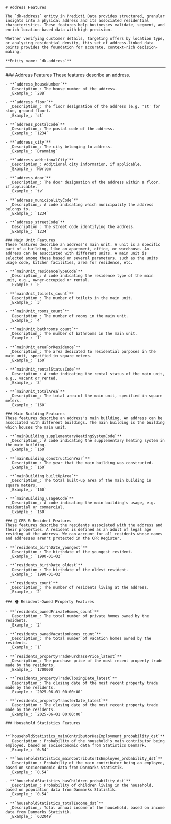 <div className={'mdx-layout'}>
  <section>

    # Address Features

    The `dk-address` entity in Predicti Data provides structured, granular insights into a physical address and its associated residential characteristics. These features help businesses validate, segment, and enrich location-based data with high precision.

    Whether verifying customer details, targeting offers by location type, or analyzing residential density, this set of address-linked data points provides the foundation for accurate, context-rich decision-making.

    **Entity name: `dk-address`**

  </section>

---

  <section>
    ### Address Features
    These features describe an address.

    - **`address_houseNumber`**
      _Description_: The house number of the address.
      _Example_: `28B`

    - **`address_floor`**
      _Description_: The floor designation of the address (e.g. 'st' for stue, ground floor).
      _Example_: `st`

    - **`address_postalCode`**
      _Description_: The postal code of the address.
      _Example_: `1234`

    - **`address_city`**
      _Description_: The city belonging to address.
      _Example_: `Bramming`

    - **`address_additionalCity`**
      _Description_: Additional city information, if applicable.
      _Example_: `Nørlem`

    - **`address_door`**
      _Description_: The door designation of the address within a floor, if applicable.
      _Example_: `tv`

    - **`address_municipalityCode`**
      _Description_: A code indicating which municipality the address belongs to.
      _Example_: `1234`

    - **`address_streetCode`**
      _Description_: The street code identifying the address.
      _Example_: `1234`

    ### Main Unit Features
    These features describe an address's main unit. A unit is a specific part of a building, like an apartment, office, or warehouse. An address can be associated with different units. A main unit is selected among these based on several parameters, such as the units usage code, kitchen facilities, area for residence, etc.

    - **`mainUnit_residenceTypeCode`**
      _Description_: A code indicating the residence type of the main unit, e.g., owner-occupied or rental.
      _Example_: `E`

    - **`mainUnit_toilets_count`**
      _Description_: The number of toilets in the main unit.
      _Example_: `3`

    - **`mainUnit_rooms_count`**
      _Description_: The number of rooms in the main unit.
      _Example_: `4`

    - **`mainUnit_bathrooms_count`**
      _Description_: The number of bathrooms in the main unit.
      _Example_: `1`

    - **`mainUnit_areaForResidence`**
      _Description_: The area dedicated to residential purposes in the main unit, specified in square meters.
      _Example_: `160`

    - **`mainUnit_rentalStatusCode`**
      _Description_: A code indicating the rental status of the main unit, e.g., vacant or rented.
      _Example_: `3`

    - **`mainUnit_totalArea`**
      _Description_: The total area of the main unit, specified in square meters.
      _Example_: `160`

    ### Main Building Features
    These features describe an address's main building. An address can be associated with different buildings. The main building is the building which houses the main unit.

    - **`mainBuilding_supplementaryHeatingSystemCode`**
      _Description_: A code indicating the supplementary heating system in the main building.
      _Example_: `160`

    - **`mainBuilding_constructionYear`**
      _Description_: The year that the main building was constructed.
      _Example_: `160`

    - **`mainBuilding_builtUpArea`**
      _Description_: The total built-up area of the main building in square meters.
      _Example_: `160`

    - **`mainBuilding_usageCode`**
      _Description_: A code indicating the main building's usage, e.g. residential or commercial.
      _Example_: `160`

    ### 👥 CPR & Resident Features
    These features describe the residents associated with the address and their properties. A resident is defined as an adult of legal age residing at the address. We can account for all residents whose names and addresses aren't protected in the CPR Register.

    - **`residents_birthDate_youngest`**
      _Description_: The birthdate of the youngest resident.
      _Example_: `1990-01-02`

    - **`residents_birthDate_oldest`**
      _Description_: The birthdate of the oldest resident.
      _Example_: `1990-01-02`

    - **`residents_count`**
      _Description_: The number of residents living at the address.
      _Example_: `2`

    ### 🏘️ Resident-Owned Property Features

    - **`residents_ownedPrivateHomes_count`**
      _Description_: The total number of private homes owned by the residents.
      _Example_: `2`

    - **`residents_ownedVacationHomes_count`**
      _Description_: The total number of vacation homes owned by the residents.
      _Example_: `1`

    - **`residents_propertyTradePurchasePrice_latest`**
      _Description_: The purchase price of the most recent property trade made by the residents.
      _Example_: `1700000`

    - **`residents_propertyTradeClosingDate_latest`**
      _Description_: The closing date of the most recent property trade made by the residents.
      _Example_: `2025-06-01 00:00:00`

    - **`residents_propertyTransferDate_latest`**
      _Description_: The closing date of the most recent property trade made by the residents.
      _Example_: `2025-06-01 00:00:00`

    ### Household Statistics Features

    - **`householdStatistics_mainContributorHasEmployment_probability_dst`**
      _Description_: Probability of the household's main contributor being employed, based on socioeconomic data from Statistics Denmark.
      _Example_: `0.54`

    - **`householdStatistics_mainContributorIsEmployee_probability_dst`**
      _Description_: Probabilty of the main contributor being an employee, based on socioeconomic data from Danmarks Statistik.
      _Example_: `0.54`

    - **`householdStatistics_hasChildren_probability_dst`**
      _Description_: Probability of children living in the household, based on population data from Danmarks Statistik.
      _Example_: `0.54`

    - **`householdStatistics_totalIncome_dst`**
      _Description_: Total annual income of the household, based on income data from Danmarks Statistik.
      _Example_: `632049`

  </section>
</div>
